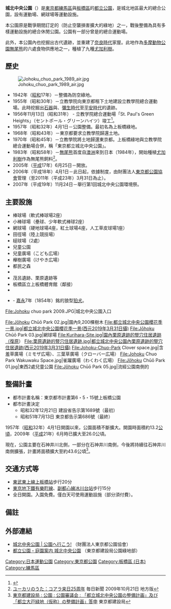 {{Infobox park
|name          = 城北中央公園<br />Johoku-Chuo Park
|image         = Johoku-Chuo-Park-2010.jpg
|image size    = 300px
|alt           =
|image_caption = 城北中央公園
|type          = 都立公園
|location      = [[日本|日本]][[板橋區_(日本)|板橋區]][[櫻川_(板橋區)|櫻川]]1丁目、[[小茂根|小茂根]]5丁目、[[練馬區|練馬區]][[冰川台|冰川台]]1丁目、[[羽澤_(練馬區)|羽澤]]3丁目
|coordinates   = {{Coord|35|45|24|N|139|40|22|E|type:landmark|display=inline,title}}
|area          = 26.0公頃
|opened        = {{Start date|1957|04|01}}
|former        = 立教學院總合運動場、上板橋綠地
|operator      =
|visitors      =
|status        =
|equipment     = 棒球場、小棒球場、網球場、田徑場、兒童公園、Dog run、茂呂遺跡、栗原遺跡、商店等
|parking_lot   = 82
|manager       = 城北中央公園服務中心<br />東京都練馬區冰川台1-3-1<br />03-3931-3650
|access        =
|website       = [http://www.tokyo-park.or.jp/park/format/index022.html 城北中央公園]（東京都公園協會）
}}
'''城北中央公園'''（{{jpn|j=城北中央公園|hg=じょうほくちゅうおうこうえん}}）是[[東京都|東京都]][[練馬區|練馬區]]與[[板橋區_(日本)|板橋區]]的[[東京都立公園|都立公園]]，是城北地區最大的總合公園，設有運動場、網球場等運動設施。

本公園原是戰爭期間訂定的{{link-ja|防空綠地|防空緑地}}（防止空襲損害擴大的綠地）之一，戰後整備為具有多樣運動設施的總合休閒公園。公園有一部分曾是{{link-ja|學校法人立教學院|学校法人立教学院|立教學院}}的總合運動場。

此外，本公園內也挖掘出古代遺跡，並重建了[[奈良時代|奈良時代]]家屋。此地作為[[多摩動物公園|多摩動物公園]][[無尾熊|無尾熊]]的六處食物供應地之一，種植了九種[[尤加利樹|尤加利樹]]。

== 歷史 ==
[[File:Johoku_chuo_park_1989_air.jpg|thumb]]
* 1942年（[[昭和|昭和]]17年）－整備為防空綠地。
* 1955年（昭和30年）－立教學院向東京都租下土地建設立教學院總合運動場。此時挖掘出[[石器|石器]]與{{link-ja|繩文土器|縄文土器}}、[[彌生時代|彌生時代]]至[[平安時代|平安時代]]的{{link-ja|豎穴式住居|竪穴式住居||豎穴住居}}遺跡。
* 1956年11月13日（昭和31年） - 立教学院總合運動場「St. Paul's Green Heights」（セントポール・グリーンハイツ）竣工<ref>{{Cite web |url=http://www.rikkyo.ac.jp/koyu/magazine/mail/time/tim048.html |title=立教大学校友会 立教タイムトラベル 第48回「1956（昭和31）年，セントポール・グリーンハイツ完成」 |accessdate=2014-10-05 |archive-date=2015-09-24 |archive-url=https://web.archive.org/web/20150924091314/http://www.rikkyo.ac.jp/koyu/magazine/mail/time/tim048.html |dead-url=no }}</ref>。
* 1957年（昭和32年）4月1日－公園整備。最初名為上板橋綠地。
* 1968年（昭和43年）－東京都要求立教學院歸還土地。
* 1970年（昭和45年）－立教學院將土地歸還東京都。上板橋綠地與立教學院總合運動場合併，稱「東京都立城北中央公園」。
* 1983年（昭和58年）－[[無尾熊|無尾熊]]首度自[[澳洲|澳洲]]來到日本（1984年），開始種植[[尤加利樹|尤加利樹]]作為無尾熊飼料<ref>[http://megalodon.jp/2009-1024-1807-28/mainichi.jp/area/tokyo/news/20091021ddlk13040253000c.html ユーカリのうた：コアラ来日25周年] {{Wayback|url=http://megalodon.jp/2009-1024-1807-28/mainichi.jp/area/tokyo/news/20091021ddlk13040253000c.html |date=20201108003343 }} 毎日新聞 2009年10月21日 地方版</ref>。
* 2005年（[[平成|平成]]17年）6月25日－開放{{link-en|Dog run|Dog park}}。
* 2006年（平成18年）4月1日－此日起，依據{{link-ja|指定管理者|指定管理者}}制度，由財團法人[[東京都公園協會|東京都公園協會]]管理（至2011年（平成23年）3月31日為止）。
* 2007年（平成19年）11月24日－舉行第1回城北中央公園環境祭。

== 主要設施 ==
* 棒球場（軟式棒球場2座）
* 小棒球場（壘球、少年軟式棒球2座）
* 網球場（硬地球場4座，紅土球場4座，人工草皮球場1座）
* 田徑場（陸上競技場）
* 槌球場（2處）
* 兒童公園
* 兒童廣場（こども広場）
* 櫸樹廣場（けやき広場）
* 都民之森
* {{link-en|Dog run|Dog park}}
* 茂呂遺跡、栗原遺跡等
* 板橋區立上板橋體育館（鄰接）
* {{link-ja|石神井川|石神井川}}
* {{link-ja|御嶽神社|御嶽神社}} - [[嘉永|嘉永]]7年（1854年）銘的狼型[[狛犬|狛犬]]。
<gallery>
File:Johoku chuo park 2009.JPG|城北中央公園入口

File:Jōhoku Chūō Park 02.jpg|園內9,200棵樹木
File:都立城北中央公園櫻花季一景.jpg|都立城北中央公園櫻花季一景(西元2019年3月31日攝)
File:Jōhoku Chūō Park 03.jpg|網球場
File:Kurihara-Site.jpg|園內栗原遺跡的豎穴住居遺跡（復原）
File:栗原遺跡的豎穴住居遺跡.jpg|都立城北中央公園內栗原遺跡的豎穴住居遺跡(西元2019年3月31日攝)
File:Johoku-Chuo-Park Clover space.jpg|含羞草廣場（ミモザ広場）、三葉草廣場（クローバー広場）
File:Johoku Chuo Park Wakuwaku Space.jpg|雀躍廣場（わくわく広場）
File:Jōhoku Chūō Park 01.jpg|東西2處兒童公園
File:Jōhoku Chūō Park 05.jpg|流經公園南側的{{link-ja|石神井川|石神井川}}
</gallery>

== 整備計畫 ==
* 都市計畫名稱：東京都市計畫第6・5・15號上板橋公園
* 都市計畫決定
** 昭和32年12月21日 建設省告示第1689號（最初）
** 昭和51年7月13日 東京都告示第686號（最終）
1957年（[[昭和|昭和]]32年）4月1日開園以來，公園面積不斷擴大。開園時面積約13.2[[公頃|公頃]]，2009年（[[平成|平成]]21年）6月時已擴大至26.0公頃。

現在，公園主要在石神井川北側，一部分在石神井川南側，今後將持續往石神井川南側擴張，計畫將面積擴大至約43.6公頃<ref>[http://www.kensetsu.metro.tokyo.jp/kouen/shingikai/22tousin.html 東京都建設局 : 公園 : 公園審議会 : 「都立城北中央公園の整備計画」及び「都立大戸緑地（仮称）の整備計画」答申] {{Wayback|url=http://www.kensetsu.metro.tokyo.jp/kouen/shingikai/22tousin.html |date=20160822110235 }}  東京都建設局</ref>。

== 交通方式等 ==
* [[東武東上本線|東武東上線]][[上板橋站|上板橋站]]步行20分
* [[東京地下鐵有樂町線|東京地下鐵有樂町線]]、[[東京地下鐵副都心線|副都心線]][[冰川台站|冰川台站]]步行15分
* 全日開園。入園免費。僅白天可使用運動設施（部分須付費）。

== 備註 ==
{{reflist}}

== 外部連結 ==
{{commonscat|Jōhoku Chūō Park}}
* [http://www.tokyo-park.or.jp/park/format/index022.html 城北中央公園 | 公園へ行こう!] {{Wayback|url=http://www.tokyo-park.or.jp/park/format/index022.html |date=20201105033742 }}（財團法人東京都公園協會）
* [http://www.kensetsu.metro.tokyo.jp/kouen/kouenannai/park/jouhoku_chuo.html 都立公園・庭園案内 城北中央公園] {{Wayback|url=http://www.kensetsu.metro.tokyo.jp/kouen/kouenannai/park/jouhoku_chuo.html |date=20160810220023 }}（東京都建設局公園綠地部）

{{東京都立公園}}

{{DEFAULTSORT:Johoku Chuo Koen}}
[[Category:日本運動公園|Category:日本運動公園]]
[[Category:東京都公園|Category:東京都公園]]
[[Category:板橋區_(日本)|Category:板橋區 (日本)]]
[[Category:練馬區|Category:練馬區]]